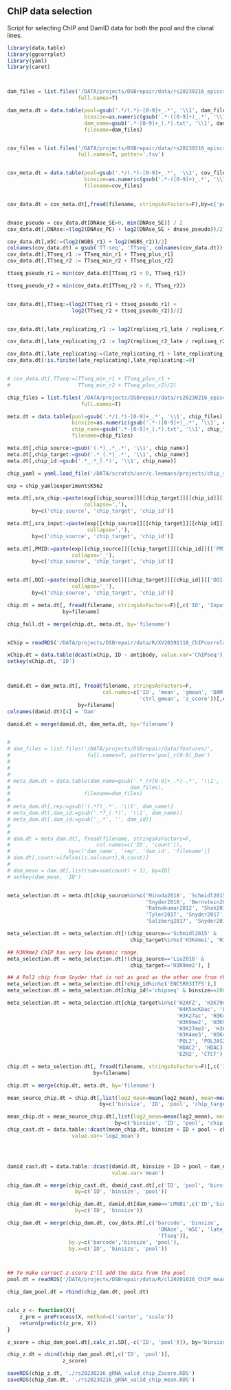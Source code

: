 ## ChIP data selection

Script for selecting ChIP and DamID data for both the pool and the clonal lines.

```r

library(data.table)
library(ggcorrplot)
library(yaml)
library(caret)



dam_files = list.files('/DATA/projects/DSBrepair/data/rs20230216_episcreen_gRNAs_E2159/dam/',
                       full.names=T)

dam_meta.dt = data.table(pool=gsub('.*/(.*)-[0-9]+_.*', '\\1', dam_files),
                         binsize=as.numeric(gsub('.*-([0-9]+)_.*', '\\1', dam_files)),
				         dam_name=gsub('.*-[0-9]+_(.*).txt', '\\1', dam_files),
				         filename=dam_files)


cov_files = list.files('/DATA/projects/DSBrepair/data/rs20230216_episcreen_gRNAs_E2159/coverage',
                       full.names=T, patter='.tsv')


cov_meta.dt = data.table(pool=gsub('.*/(.*)-[0-9]+_.*', '\\1', cov_files),
                         binsize=as.numeric(gsub('.*-([0-9]+)_.*', '\\1', cov_files)),
				         filename=cov_files)


cov_data.dt = cov_meta.dt[,fread(filename, stringsAsFactors=F),by=c('pool', 'binsize')]


dnase_pseudo = cov_data.dt[DNAse_SE>0, min(DNAse_SE)] / 2
cov_data.dt[,DNAse:=(log2(DNAse_PE) + log2(DNAse_SE + dnase_pseudo))/2]

cov_data.dt[,m5C:=(log2(WGBS_r1) + log2(WGBS_r2))/2]
colnames(cov_data.dt) = gsub('TT-seq', 'TTseq', colnames(cov_data.dt))
cov_data.dt[,TTseq_r1 := TTseq_min_r1 + TTseq_plus_r1]
cov_data.dt[,TTseq_r2 := TTseq_min_r2 + TTseq_plus_r2]

ttseq_pseudo_r1 = min(cov_data.dt[TTseq_r1 > 0, TTseq_r1])

ttseq_pseudo_r2 = min(cov_data.dt[TTseq_r2 > 0, TTseq_r2])


cov_data.dt[,TTseq:=(log2(TTseq_r1 + ttseq_pseudo_r1) +
                     log2(TTseq_r2 + ttseq_pseudo_r2))/2]


cov_data.dt[,late_replicating_r1 := log2(repliseq_r1_late / repliseq_r1_early)]

cov_data.dt[,late_replicating_r2 := log2(repliseq_r2_late / repliseq_r2_early)]

cov_data.dt[,late_replicating:=(late_replicating_r1 + late_replicating_r2)/2]
cov_data.dt[!is.finite(late_replicating),late_replicating:=0]


# cov_data.dt[,TTseq:=(TTseq_min_r1 + TTseq_plus_r1 +
#                      TTseq_min_r2 + TTseq_plus_r2)/2]

chip_files = list.files('/DATA/projects/DSBrepair/data/rs20230216_episcreen_gRNAs_E2159/chip/site_means/',
                        full.names=T)

meta.dt = data.table(pool=gsub('.*/(.*)-[0-9]+_.*', '\\1', chip_files),
                     binsize=as.numeric(gsub('.*-([0-9]+)_.*', '\\1', chip_files)),
				     chip_name=gsub('.*-[0-9]+_(.*).txt', '\\1', chip_files),
				     filename=chip_files)

meta.dt[,chip_source:=gsub('(.*)_.*_.*', '\\1', chip_name)]
meta.dt[,chip_target:=gsub('.*_(.*)_.*', '\\1', chip_name)]
meta.dt[,chip_id:=gsub('.*_.*_(.*)', '\\1', chip_name)]

chip_yaml = yaml.load_file('/DATA/scratch/usr/c.leemans/projects/chip_snake/config.yaml')

exp = chip_yaml$experiment$K562

meta.dt[,sra_chip:=paste(exp[[chip_source]][[chip_target]][[chip_id]][['treatment']],
                         collapse=','),
        by=c('chip_source', 'chip_target', 'chip_id')]

meta.dt[,sra_input:=paste(exp[[chip_source]][[chip_target]][[chip_id]][['control']],
                          collapse=','),
        by=c('chip_source', 'chip_target', 'chip_id')]

meta.dt[,PMID:=paste(exp[[chip_source]][[chip_target]][[chip_id]][['PMID']],
                     collapse='_'),
        by=c('chip_source', 'chip_target', 'chip_id')]


meta.dt[,DOI:=paste(exp[[chip_source]][[chip_target]][[chip_id]][['DOI']],
                     collapse='_'),
        by=c('chip_source', 'chip_target', 'chip_id')]

chip.dt = meta.dt[, fread(filename, stringsAsFactors=F)[,c('ID', 'Input', 'log2_mean', 'z_score')],
                  by=filename]

chip_full.dt = merge(chip.dt, meta.dt, by='filename')


xChip = readRDS('/DATA/projects/DSBrepair/data/R/XV20191118_ChIPcorrelations.rds')

xChip.dt = data.table(dcast(xChip, ID ~ antibody, value.var='ChIPseq'))
setkey(xChip.dt, 'ID')



damid.dt = dam_meta.dt[, fread(filename, stringsAsFactors=F,
                               col.names=c('ID', 'mean', 'gmean', 'DAM',
						                   'ctrl_gmean', 'z_score'))[,c('ID', 'mean', 'DAM', 'z_score')],
                       by=filename]
colnames(damid.dt)[4] = 'Dam'

damid.dt = merge(damid.dt, dam_meta.dt, by='filename')


#
# dam_files = list.files('/DATA/projects/DSBrepair/data/features/',
#                         full.names=T, pattern='pool_r[0-9]_Dam')
#
#
#
# meta_dam.dt = data.table(dam_name=gsub('.*_(r[0-9]+_.*)-.*', '\\1',
# 						                dam_files),
# 				         filename=dam_files)
#
# meta_dam.dt[,rep:=gsub('(.*?)_.*', '\\1', dam_name)]
# meta_dam.dt[,dam_id:=gsub('.*?_(.*)', '\\1', dam_name)]
# meta_dam.dt[,dam_id:=gsub('_.*', '', dam_id)]
#
#
# dam.dt = meta_dam.dt[, fread(filename, stringsAsFactors=F,
# 	                         col.names=c('ID', 'count')),
#                   by=c('dam_name', 'rep', 'dam_id', 'filename')]
# dam.dt[,count:=ifelse(is.na(count),0,count)]
#
# dam_mean = dam.dt[,list(sum=sum(count) + 1), by=ID]
# setkey(dam_mean, 'ID')


meta_selection.dt = meta.dt[chip_source%in%c('Minoda2018', 'Schmidl2015', 'Bernstein2012',
											 'Snyder2016', 'Bernstein2011',
											 'Ratnakumar2012', 'Shah2018', 'Liu2018',
											 'Tyler2017', 'Snyder2017', 'Snyder2018',
										     'Salzberg2017', 'Snyder2012')]

meta_selection.dt = meta_selection.dt[!(chip_source=='Schmidl2015' &
                                        chip_target%in%c('H3K4me1', 'H3K4me3')), ]

## H3K9me2 ChIP has very low dynamic range.
meta_selection.dt = meta_selection.dt[!(chip_source=='Liu2018' &
                                        chip_target=='H3K9me2'), ]

## A Pol2 chip from Snyder that is not as good as the other one from the same lab
meta_selection.dt = meta_selection.dt[!chip_id%in%c('ENCSR031TFS'),]
meta_selection.dt = meta_selection.dt[chip_id!='chipseq' & binsize==2000,]

meta_selection.dt = meta_selection.dt[chip_target%in%c('H2AFZ', 'H3K79me2',
                                                       'H4K5acK8ac', 'H3K122ac',
													   'H3K27ac', 'H3K4me1',
													   'H3K9me2', 'H3K9me3',
													   'H3K27me3', 'H3K36me3',
													   'H3K4me3', 'H3K4me2',
												       'POL2', 'POL2AS2', 'HDAC1',
												       'HDAC2', 'HDAC3', 'SMC3',
												       'EZH2', 'CTCF'),]

chip.dt = meta_selection.dt[, fread(filename, stringsAsFactors=F)[,c('ID', 'Input', 'mean', 'log2_mean', 'z_score')],
					        by=filename]

chip.dt = merge(chip.dt, meta.dt, by='filename')

mean_source_chip.dt = chip.dt[,list(log2_mean=mean(log2_mean), mean=mean(mean), z_score=mean(z_score)),
							  by=c('binsize', 'ID', 'pool', 'chip_target', 'chip_source') ]

mean_chip.dt = mean_source_chip.dt[,list(log2_mean=mean(log2_mean), mean=mean(mean), z_score=mean(z_score)),
								   by=c('binsize', 'ID', 'pool', 'chip_target') ]
chip_cast.dt = data.table::dcast(mean_chip.dt, binsize + ID + pool ~ chip_target,
					 value.var='log2_mean')




damid_cast.dt = data.table::dcast(damid.dt, binsize + ID + pool ~ dam_name,
								  value.var='mean')

chip_dam.dt = merge(chip_cast.dt, damid_cast.dt[,c('ID', 'pool', 'binsize', 'LMNB1')],
					  by=c('ID', 'binsize', 'pool'))

chip_dam.dt = merge(chip_dam.dt, damid.dt[dam_name=='LMNB1',c('ID','binsize','Dam')],
                      by=c('ID', 'binsize'))

chip_dam.dt = merge(chip_dam.dt, cov_data.dt[,c('barcode', 'binsize', 'pool',
												 'DNAse', 'm5C', 'late_replicating',
												 'TTseq')],
					by.y=c('barcode','binsize', 'pool'),
					by.x=c('ID', 'binsize', 'pool'))



## To make correct z-score I'll add the data from the pool
pool.dt = readRDS('/DATA/projects/DSBrepair/data/R/cl20201026_ChIP_mean_selection.RDS')

chip_dam_pool.dt = rbind(chip_dam.dt, pool.dt)


calc_z <- function(X){
    z_pre = preProcess(X, method=c('center', 'scale'))
    return(predict(z_pre, X))
}

z_score = chip_dam_pool.dt[,calc_z(.SD[,-c('ID', 'pool')]), by='binsize']

chip_z.dt = cbind(chip_dam_pool.dt[,c('ID', 'pool')],
                  z_score)

saveRDS(chip_z.dt, './rs20230216_gRNA_valid_chip_Zscore.RDS')
saveRDS(chip_dam.dt, './rs20230216_gRNA_valid_chip_mean.RDS')
```
